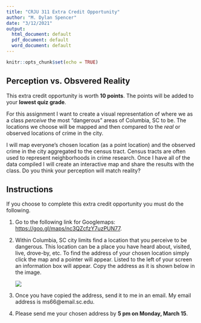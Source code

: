 ```yaml
---
title: "CRJU 311 Extra Credit Opportunity"
author: "M. Dylan Spencer"
date: "3/12/2021"
output:
  html_document: default
  pdf_document: default
  word_document: default
---
```


```r
knitr::opts_chunk$set(echo = TRUE)
```

## Perception vs. Obsvered Reality

This extra credit opportunity is worth **10 points**. The points will be added to your **lowest quiz grade**. 

For this assignment I want to create a visual representation of where we as a class *perceive* the most "dangerous" areas of Columbia, SC to be. The locations we choose will be mapped and then compared to the *real* or observed locations of crime in the city. 

I will map everyone's chosen location (as a point location) and the observed crime in the city aggregated to the census tract. Census tracts are often used to represent neighborhoods in crime research. Once I have all of the data compiled I will create an interactive map and share the results with the class. Do you think your perception will match reality?

## Instructions

If you choose to complete this extra credit opportunity you must do the following.

1) Go to the following link for Googlemaps: <https://goo.gl/maps/nc3QZcfzY7uzPUN77>.

2. Within Columbia, SC city limits find a location that you perceive to be dangerous. This location can be a place you have heard about, visited, live, drove-by, etc. To find the address of your chosen location simply click the map and a pointer will appear. Listed to the left of your screen an information box will appear. Copy the address as it is shown below in the image.

    ![](/Volumes/GoogleDrive/My Drive/Carolina/CRJU 311- Policing/EC/Screen Shot 2021-03-12 at 10.59.22 AM.png)

3. Once you have copied the address, send it to me in an email. My email address is ms66@email.sc.edu.

4. Please send me your chosen address by **5 pm on Monday, March 15**. 